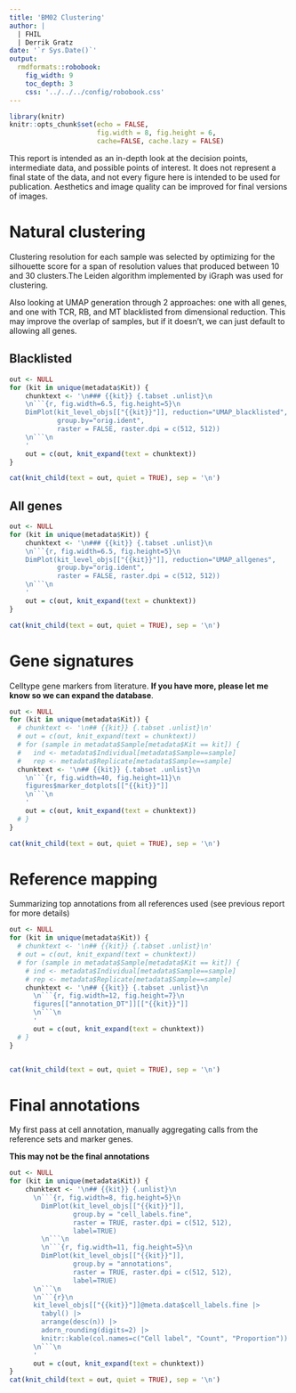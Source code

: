 ```yaml
---
title: 'BM02 Clustering'
author: |
  | FHIL
  | Derrik Gratz
date: '`r Sys.Date()`'
output: 
  rmdformats::robobook:
    fig_width: 9
    toc_depth: 3
    css: '../../../config/robobook.css'
---
```


```r
library(knitr)
knitr::opts_chunk$set(echo = FALSE,
                      fig.width = 8, fig.height = 6,
                      cache=FALSE, cache.lazy = FALSE) 
```

This report is intended as an in-depth look at the decision points, intermediate data, and possible points of interest. 
It does not represent a final state of the data, and not every figure here is intended to be used for publication. 
Aesthetics and image quality can be improved for final versions of images.

# Natural clustering {.tabset}

Clustering resolution for each sample was selected by optimizing for the silhouette score for a span of resolution values that
produced between 10 and 30 clusters.The Leiden algorithm implemented by iGraph was used for clustering.

Also looking at UMAP generation through 2 approaches: one with all genes, and one with
TCR, RB, and MT blacklisted from dimensional reduction. This may improve the overlap of samples,
but if it doesn't, we can just default to allowing all genes.

## Blacklisted {.tabset}

```r
out <- NULL
for (kit in unique(metadata$Kit)) {
    chunktext <- '\n### {{kit}} {.tabset .unlist}\n
    \n```{r, fig.width=6.5, fig.height=5}\n
    DimPlot(kit_level_objs[["{{kit}}"]], reduction="UMAP_blacklisted",
            group.by="orig.ident",
            raster = FALSE, raster.dpi = c(512, 512))
    \n```\n
    '
    out = c(out, knit_expand(text = chunktext))
}

cat(knit_child(text = out, quiet = TRUE), sep = '\n')
```

## All genes {.tabset}

```r
out <- NULL
for (kit in unique(metadata$Kit)) {
    chunktext <- '\n### {{kit}} {.tabset .unlist}\n
    \n```{r, fig.width=6.5, fig.height=5}\n
    DimPlot(kit_level_objs[["{{kit}}"]], reduction="UMAP_allgenes",
            group.by="orig.ident",
            raster = FALSE, raster.dpi = c(512, 512))
    \n```\n
    '
    out = c(out, knit_expand(text = chunktext))
}

cat(knit_child(text = out, quiet = TRUE), sep = '\n')
```

# Gene signatures {.tabset}

Celltype gene markers from literature. **If you have more, please let me know so we can expand the database**. 

```r
out <- NULL
for (kit in unique(metadata$Kit)) {
  # chunktext <- '\n## {{kit}} {.tabset .unlist}\n'
  # out = c(out, knit_expand(text = chunktext))
  # for (sample in metadata$Sample[metadata$Kit == kit]) {
  #   ind <- metadata$Individual[metadata$Sample==sample]
  #   rep <- metadata$Replicate[metadata$Sample==sample]
  chunktext <- '\n## {{kit}} {.tabset .unlist}\n
    \n```{r, fig.width=40, fig.height=11}\n
    figures$marker_dotplots[["{{kit}}"]]
    \n```\n
    '
    out = c(out, knit_expand(text = chunktext))
  # }
}

cat(knit_child(text = out, quiet = TRUE), sep = '\n')
```

# Reference mapping {.tabset}

Summarizing top annotations from all references used (see previous report for more details)

```r
out <- NULL
for (kit in unique(metadata$Kit)) {
  # chunktext <- '\n## {{kit}} {.tabset .unlist}\n'
  # out = c(out, knit_expand(text = chunktext))
  # for (sample in metadata$Sample[metadata$Kit == kit]) {
    # ind <- metadata$Individual[metadata$Sample==sample]
    # rep <- metadata$Replicate[metadata$Sample==sample]
    chunktext <- '\n## {{kit}} {.tabset .unlist}\n
      \n```{r, fig.width=12, fig.height=7}\n
      figures[["annotation_DT"]][["{{kit}}"]]
      \n```\n
      '
      out = c(out, knit_expand(text = chunktext))
  # }
}


cat(knit_child(text = out, quiet = TRUE), sep = '\n')
```

# Final annotations {.tabset}

My first pass at cell annotation, manually aggregating calls from the reference sets and marker genes.

**This may not be the final annotations**

```r
out <- NULL
for (kit in unique(metadata$Kit)) {
    chunktext <- '\n## {{kit}} {.unlist}\n
      \n```{r, fig.width=8, fig.height=5}\n
        DimPlot(kit_level_objs[["{{kit}}"]],
                group.by = "cell_labels.fine",
                raster = TRUE, raster.dpi = c(512, 512),
                label=TRUE)
        \n```\n
        \n```{r, fig.width=11, fig.height=5}\n
        DimPlot(kit_level_objs[["{{kit}}"]],
                group.by = "annotations",
                raster = TRUE, raster.dpi = c(512, 512),
                label=TRUE)
      \n```\n
      \n```{r}\n
      kit_level_objs[["{{kit}}"]]@meta.data$cell_labels.fine |> 
        tabyl() |> 
        arrange(desc(n)) |>
        adorn_rounding(digits=2) |>
        knitr::kable(col.names=c("Cell label", "Count", "Proportion"))
      \n```\n
      '
      out = c(out, knit_expand(text = chunktext))
}
cat(knit_child(text = out, quiet = TRUE), sep = '\n')
```
